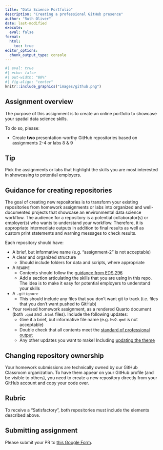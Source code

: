 ```yaml
---
title: "Data Science Portfolio"
description: "Creating a professional GitHub presence"
author: "Ruth Oliver"
date: last-modified
execute: 
  eval: false
format:
  html:
    toc: true
editor_options: 
  chunk_output_type: console
---
```


```r
#| eval: true
#| echo: false
#| out-width: "80%"
#| fig-align: "center"
knitr::include_graphics("images/github.png")
```


## Assignment overview

The purpose of this assignment is to create an online portfolio to showcase your spatial data science skills.

To do so, please:

- Create **two** presentation-worthy GitHub repositories based on assignments 2-4 or labs 8 & 9

:::{.callout-tip icon=true}
# Tip

Pick the assignments or labs that highlight the skills you are most interested in showcasing to potential employers.
:::

## Guidance for creating repositories

The goal of creating new repositories is to transform your existing repositories from homework assignments or labs into organized and well-documented projects that showcase an environmental data science workflow. The audience for a repository is a potential collaborator(s) or employer(s) who wants to understand your workflow. Therefore, it is appropriate intermediate outputs in addition to final results as well as custom print statements and warning messages to check results. 

Each repository should have:

- A brief, but informative name (e.g. “assignment-2” is not acceptable)
- A clear and organized structure
  - Should include folders for data and scripts, where appropriate
- A `README`
  - Contents should follow the [guidance from EDS 296](https://ucsb-meds.github.io/README-guidelines/#repository-level-readmes)
  - Add a section articulating the skills that you are using in this repo. The idea is to make it easy for potential employers to understand your skills
- A `.gitignore`
  - This should include any files that you don’t want git to track  (i.e. files that you don’t want pushed to GitHub)
- Your revised homework assignment, as a rendered Quarto document (both `.qmd` and `.html` files). Include the  following updates:
  - Give it a brief, but informative file name (e.g. `hw2.qmd` is not acceptable)
  - Double check that all contents meet the [standard of professional output](https://eds-223-geospatial.github.io/assignments.html#rubric)
  - Any other updates you want to make! Including [updating the theme](https://quarto.org/docs/output-formats/html-themes.html#theme-options)
  
:::{.callout-warning icon=true}
# Changing repository ownership
Your homework submissions are technically owned by our GitHub Classroom organization. To have them appear on your GitHub profile (and be visible to others), you need to create a new repository directly from your GitHub account and copy your code over.
:::
  
## Rubric

To receive a "Satisfactory", both repositories must include the elements described above.

## Submitting assignment

Please submit your PR to [this Google Form](https://forms.gle/sSXfA8CvodbNFkRt7).



